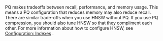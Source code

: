 PQ makes tradeoffs between recall, performance, and memory usage. This means a PQ configuration that reduces memory may also reduce recall. There are similar trade-offs when you use HNSW without PQ. If you use PQ compression, you should also tune HNSW so that they compliment each other. For more information about how to configure HNSW, see [Configuration: Indexes](/developers/weaviate/configuration/indexes) .
